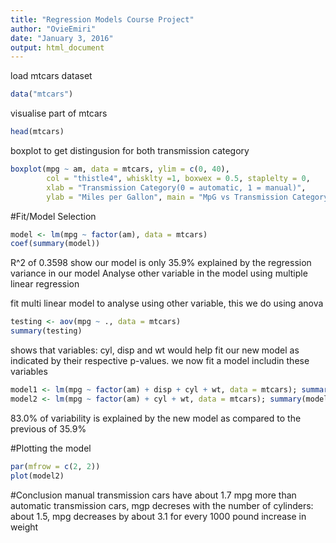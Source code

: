 ```yaml
---
title: "Regression Models Course Project"
author: "OvieEmiri"
date: "January 3, 2016"
output: html_document
---
```


load mtcars dataset
```r
data("mtcars")
```

visualise part of mtcars

```r
head(mtcars)
```

boxplot to get distingusion for both transmission category
```r
boxplot(mpg ~ am, data = mtcars, ylim = c(0, 40),
        col = "thistle4", whisklty =1, boxwex = 0.5, staplelty = 0,
        xlab = "Transmission Category(0 = automatic, 1 = manual)",
        ylab = "Miles per Gallon", main = "MpG vs Transmission Category")
```

#Fit/Model Selection
```r
model <- lm(mpg ~ factor(am), data = mtcars)
coef(summary(model))
```
R^2 of 0.3598 show our model is only 35.9% explained by the regression variance in our model
Analyse other variable in the model using multiple linear regression

fit multi linear model to analyse using other variable, this we do using anova
```r
testing <- aov(mpg ~ ., data = mtcars)
summary(testing)
```
shows that variables: cyl, disp and wt would help fit our new model as indicated by their respective p-values. we now fit a model includin these variables

```r
model1 <- lm(mpg ~ factor(am) + disp + cyl + wt, data = mtcars); summary(model1)
model2 <- lm(mpg ~ factor(am) + cyl + wt, data = mtcars); summary(model2)
```
83.0% of variability is explained by the new model as compared to the previous of 35.9%

#Plotting the model
```r
par(mfrow = c(2, 2))
plot(model2)
```

#Conclusion
  manual transmission cars have about 1.7 mpg more than automatic transmission cars, mgp decreses with the number of cylinders: about 1.5, mpg decreases by about 3.1 for every 1000 pound increase in weight